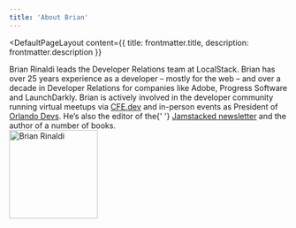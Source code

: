 ```yaml
---
title: 'About Brian'
---
```



<DefaultPageLayout
  content={{ title: frontmatter.title, description: frontmatter.description }}
>
  <Prose>
    Brian Rinaldi leads the Developer Relations team at LocalStack. Brian has
    over 25 years experience as a developer – mostly for the web – and over a
    decade in Developer Relations for companies like Adobe, Progress Software
    and LaunchDarkly. Brian is actively involved in the developer community
    running virtual meetups via <a href="https://cfe.dev">CFE.dev</a> and
    in-person events as President of
    <a href="https://orlandodevs.com">Orlando Devs</a>. He’s also the editor of the{' '}
    <a href="https://jamstack.email">Jamstacked newsletter</a> and the author of
    a number of books.
    <div class="author">
      <img
        class="rounded-full"
        width="160"
        src="/assets/me.jpg"
        title="Brian Rinaldi"
      />
    </div>
  </Prose>
</DefaultPageLayout>
